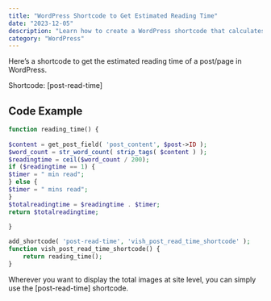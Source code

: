 ```yaml
---
title: "WordPress Shortcode to Get Estimated Reading Time"
date: "2023-12-05"
description: "Learn how to create a WordPress shortcode that calculates and displays the estimated reading time for your posts."
category: "WordPress"
---
```


Here’s a shortcode to get the estimated reading time of a post/page in WordPress.

Shortcode: [post-read-time]

## Code Example
```php
function reading_time() {
 
$content = get_post_field( 'post_content', $post->ID );
$word_count = str_word_count( strip_tags( $content ) );
$readingtime = ceil($word_count / 200);
if ($readingtime == 1) {
$timer = " min read";
} else {
$timer = " mins read";
}
$totalreadingtime = $readingtime . $timer;
return $totalreadingtime;
 
}

add_shortcode( 'post-read-time', 'vish_post_read_time_shortcode' );
function vish_post_read_time_shortcode() {
    return reading_time();
}
```

Wherever you want to display the total images at site level, you can simply use the [post-read-time] shortcode.